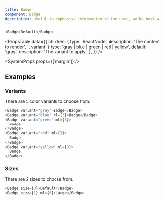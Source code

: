 ```yaml
---
title: Badge
component: Badge
description: Useful to emphasise information to the user, works best with single word values.
---
```


```js live
<Badge>Default</Badge>
```

<PropsTable
  data={{
    children: {
      type: 'ReactNode',
      description: 'The content to render',
    },
    variant: {
      type: 'gray | blue | green | red | yellow',
      default: 'gray',
      description: 'The variant to apply',
    },
  }}
/>

<SystemProps props={['margin']} />

## Examples

### Variants

There are 5 color variants to choose from.

```js live
<Badge variant="gray">Badge</Badge>
<Badge variant="blue" ml={3}>Badge</Badge>
<Badge variant="green" ml={3}>
  Badge
</Badge>
<Badge variant="red" ml={3}>
  Badge
</Badge>
<Badge variant="yellow" ml={3}>
  Badge
</Badge>
```

### Sizes

There are 2 sizes to choose from.

```js live
<Badge size={0}>Default</Badge>
<Badge size={1} ml={6}>Large</Badge>
```
